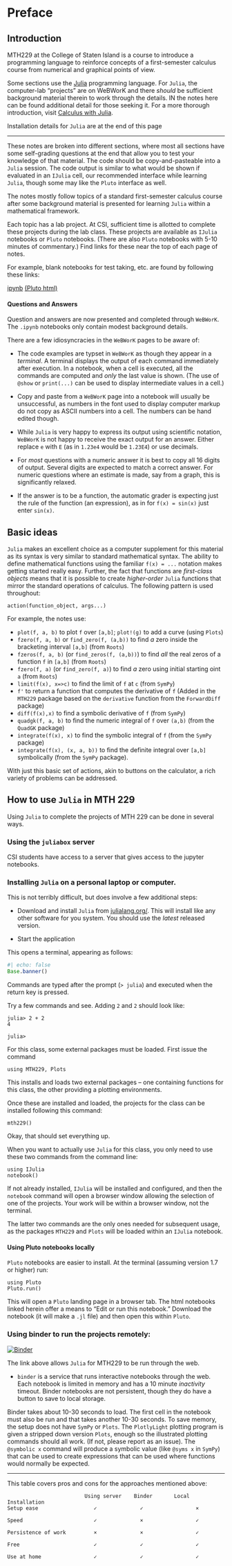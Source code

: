 # Preface {.unnumbered}


## Introduction


MTH229 at the College of Staten Island is a course to introduce a
programming language to reinforce concepts of a first-semester
calculus course from numerical and graphical points of view.

Some sections use the [Julia](http://julialang.org) programming
language. For `Julia`, the computer-lab "projects" are on WeBWorK and
there *should* be sufficient background material therein to work
through the details. IN the notes here can be found additional detail
for those seeking it. For a more thorough introduction, visit
[Calculus with Julia](http://calculuswithjulia.github.io).

Installation details for `Julia` are at the end of this page

----

These  notes are broken into different sections, where most all sections
have some self-grading questions at the end that allow you to test
your knowledge of that material. The code should be copy-and-pasteable
into a `Julia` session. The code output is similar to what would be
shown if evaluated in an `IJulia` cell, our recommended interface while
learning `Julia`, though some may like the `Pluto` interface as well.

The notes mostly follow topics of a standard first-semester
calculus course after some background material is presented for
learning `Julia` within a mathematical framework.

Each topic has a lab project. At CSI, sufficient time is allotted to
complete these projects during the lab class. These projects are
available as `IJulia` notebooks or `Pluto` notebooks. (There are also
`Pluto` notebooks with 5-10 minutes of commentary.) Find links for
these near the top of each page of notes.


For example, blank notebooks for test taking, etc. are found by following these links:

[ipynb](https://raw.githubusercontent.com/mth229/229-projects/master/00-blank-notebook.ipynb)
[(Pluto html)](./229-projects/00-blank-notebook.html)

#### Questions and Answers

Question and answers are now presented and completed through  `WeBWorK`.
The  `.ipynb` notebooks  only contain modest background details.

There  are a few idiosyncracies in the `WeBWorK` pages to be aware of:

*  The code examples  are typset in `WeBWorK` as though they  appear in  a *terminal*. A terminal displays  the output of  each  command immediately after execution. In a notebook,  when  a cell  is executed, all the  commands are computed and *only*  the  last  value is shown. (The use of `@show` or `print(...)` can be used to display intermediate values in a  cell.)

* Copy and paste from a `WeBWorK` page into a notebook will usually be unsuccessful, as  numbers  in the  font  used to display computer markup do not copy as ASCII numbers  into a cell. The numbers can be hand edited though.

* While `Julia` is very happy to express its output using scientific notation, `WeBWorK` is not happy to receive the exact output for an answer. Either replace `e` with `E` (as in `1.23e4` would be `1.23E4`) or use decimals.

* For *most* questions with a  numeric answer  it is best to  copy all  16 digits of output. Several  digits are expected to match a  correct answer. For numeric questions where an  estimate is made, say from a graph, this is  significantly relaxed.

* If the answer  is to  be a function, the  automatic grader is  expecting just  the  rule  of the function  (an expression), as in for `f(x) = sin(x)` just enter `sin(x)`.




## Basic ideas

`Julia` makes an excellent choice as a computer supplement for this
material as its syntax is very similar to standard mathematical
syntax. The ability to define mathematical functions using the
familiar `f(x) = ...` notation makes getting started really
easy. Further, the fact that functions are *first-class objects* means
that it is possible to create *higher-order* `Julia` functions that
mirror the standard operations of calculus. The following pattern is
used throughout:

```verbatim
action(function_object, args...)
```

For example, the notes use:

* `plot(f, a, b)` to plot `f` over `[a,b]`; `plot!(g)` to add a curve (using `Plots`)
* `fzero(f, a, b)` or `find_zero(f, (a,b))` to find *a* zero inside the bracketing interval `[a,b]` (from `Roots`)
* `fzeros(f, a, b)` (or `find_zeros(f, (a,b))`) to find *all* the real zeros of a function `f` in `[a,b]` (from `Roots`)
* `fzero(f, a)` (or `find_zero(f, a)`) to find *a* zero using initial starting oint `a` (from `Roots`)
* `limit(f(x), x=>c)` to find the limit of `f` at `c` (from `SymPy`)
* `f'`  to return a function that computes the derivative of `f` (Added in the `MTH229` package based on the `derivative` function from the `ForwardDiff` package)
* `diff(f(x),x)` to find a symbolic derivative of `f` (from `SymPy`)
* `quadgk(f, a, b)` to find the numeric integral of `f` over `(a,b)`
  (from the `QuadGK` package)
* `integrate(f(x), x)` to find the symbolic integral of `f` (from the `SymPy` package)
* `integrate(f(x), (x, a, b))` to find the definite integral over `[a,b]`
  symbolically (from the `SymPy` package).


With just this basic set of actions, akin to buttons on the calculator, a rich variety of problems can be addressed.


## How to use `Julia` in MTH 229


Using `Julia` to complete the projects of MTH 229 can be done in several ways.

### Using the `juliabox` server

CSI students have access to a server that gives access to the jupyter notebooks.

### Installing `Julia` on a personal laptop or computer.

This is not terribly difficult, but does involve a few additional steps:

* Download and install `Julia` from [julialang.org/](https://julialang.org/downloads/). This will install like any other software for you system. You should use the *latest* released version.

* Start the application

This opens a  terminal, appearing as follows:

```julia
#| echo: false
Base.banner()
```

Commands are typed after the prompt (`> julia`) and executed when the return key is pressed.


Try a few commands and see. Adding ``2`` and ``2`` should look like:

```
julia> 2 + 2
4

julia>
```


For this class, some external packages must be loaded. First issue the command

```
using MTH229, Plots
```

This installs and loads two external packages -- one containing functions for this class, the other providing a plotting environments.

Once these are installed and loaded, the projects for the class can be
installed following this command:

```
mth229()
```

Okay, that should set everything up.

When you want to actually use `Julia` for this class, you only need to use these two commands from the command line:

```
using IJulia
notebook()
```

If not already installed, `IJulia` will be installed and configured,
and then the `notebook` command will open a browser window allowing
the selection of one of the projects. Your work will be within a browser window, not the terminal.

The latter two commands are the only ones needed for subsequent usage, as the packages `MTH229` and `Plots` will be loaded within an `IJulia` notebook.


#### Using Pluto notebooks locally

`Pluto` notebooks are easier to install. At the terminal (assuming version 1.7 or higher) run:

```
using Pluto
Pluto.run()
```

This will open a `Pluto` landing page in a browser tab.
The html notebooks linked herein offer a means to "Edit or run this notebook." Download the notebook (it will make a `.jl` file) and then open this within `Pluto`.


### Using binder to run the projects  remotely:

[![Binder](https://mybinder.org/badge.svg)](https://mybinder.org/v2/gh/mth229/229-projects/lite?labpath=blank-notebook.ipynb){fig-alt="link to mybinder.org service"}

The link above allows `Julia` for MTH229 to be run through the web. 

* `binder` is a service that runs interactive notebooks through the web. Each notebook is limited in memory and has a 10 minute *inactivity* timeout. Binder notebooks are not persistent, though they do have a button to save to local storage.

Binder takes about 10-30 seconds to load. The first cell in the notebook must also be run and that takes another 10-30 seconds. To save memory, the setup does not have `SymPy` or `Plots`. The `PlotlyLight` plotting program is given a stripped down version `Plots`, enough so the illustrated plotting commands should all work. (If not, please report as an issue). The `@symbolic x` command will produce a symbolic value (like `@syms x` in `SymPy`) that can be used to create expressions that can be used where functions would normally be expected.



----

This table covers pros and cons for the  approaches mentioned above:

```
                         Using server    Binder       Local Installation
Setup ease                  ✓              ✓                 ×

Speed                       ✓              ×                 ✓

Persistence of work         ×              ×                 ✓

Free                        ✓              ✓                 ✓

Use at home                 ✓              ✓                 ✓
```
